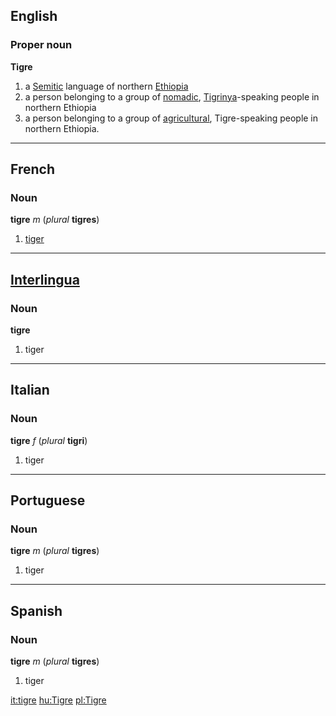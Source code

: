 ==English==
===Proper noun===
'''Tigre'''

#a [[Semitic]] language of northern [[Ethiopia]]
#a person belonging to a group of [[nomad]]ic, [[Tigrinya]]-speaking people in northern Ethiopia
#a person belonging to a group of [[agricultural]], Tigre-speaking people in northern Ethiopia.

----
==French==
===Noun===
'''tigre''' ''m'' (''plural'' '''tigres''')

#[[tiger]]

----
==[[Interlingua]]==
===Noun===
'''tigre'''

#tiger

----
==Italian==
===Noun===
'''tigre''' ''f'' (''plural'' '''tigri''')

#tiger

----
==Portuguese==
===Noun===
'''tigre''' ''m'' (''plural'' '''tigres''')

#tiger

----
==Spanish==
===Noun===
'''tigre''' ''m'' (''plural'' '''tigres''')

#tiger

[[it:tigre]]
[[hu:Tigre]]
[[pl:Tigre]]